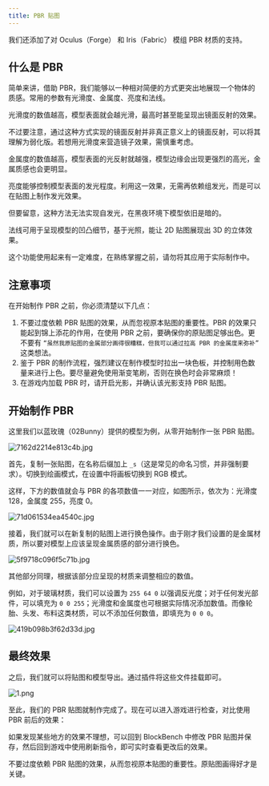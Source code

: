 ```yaml
---
title: PBR 贴图
---
```



我们还添加了对 Oculus（Forge） 和 Iris（Fabric） 模组 PBR 材质的支持。

## 什么是 PBR

简单来讲，借助 PBR，我们能够以一种相对简便的方式更突出地展现一个物体的质感。常用的参数有光滑度、金属度、亮度和法线。

<Card title="光滑度">

光滑度的数值越高，模型表面就会越光滑，最高时甚至能呈现出镜面反射的效果。

不过要注意，通过这种方式实现的镜面反射并非真正意义上的镜面反射，可以将其理解为弱化版。若想用光滑度来营造镜子效果，需慎重考虑。

</Card>

<Card title="金属度">

金属度的数值越高，模型表面的光反射就越强，模型边缘会出现更强烈的高光，金属质感也会更明显。

</Card>

<Card title="亮度">

亮度能够控制模型表面的发光程度。利用这一效果，无需再依赖组发光，而是可以在贴图上制作发光效果。

但要留意，这种方法无法实现自发光，在黑夜环境下模型依旧是暗的。

</Card>

<Card title="法线">

法线可用于呈现模型的凹凸细节，基于光照，能让 2D 贴图展现出 3D 的立体效果。

这个功能使用起来有一定难度，在熟练掌握之前，请勿将其应用于实际制作中。

</Card>

## 注意事项

在开始制作 PBR 之前，你必须清楚以下几点：

1. 不要过度依赖 PBR 贴图的效果，从而忽视原本贴图的重要性。PBR 的效果只能起到锦上添花的作用，在使用 PBR 之前，要确保你的原贴图足够出色。更不要有 `“虽然我原贴图的金属部分画得很糟糕，但我可以通过拉高 PBR 的金属度来弥补”` 这类想法。
2. 鉴于 PBR 的制作流程，强烈建议在制作模型时拉出一块色板，并控制用色数量来进行上色。要尽量避免使用渐变笔刷，否则在换色时会非常麻烦！
3. 在游戏内加载 PBR 时，请开启光影，并确认该光影支持 PBR 贴图。

## 开始制作 PBR

这里我们以蓝玫瑰（02Bunny）提供的模型为例，从零开始制作一张 PBR 贴图。

![7162d2214e813c4b.jpg](https://s2.loli.net/2025/01/30/KCu37bDxr4LsgeX.jpg)

首先，复制一张贴图，在名称后缀加上 `_s`（这是常见的命名习惯，并非强制要求）。切换到绘画模式，在设置中将画板切换到 RGB 模式。

这样，下方的数值就会与 PBR 的各项数值一一对应，如图所示，依次为：光滑度 128，金属度 255，亮度 0。

![71d061534ea4540c.jpg](https://s2.loli.net/2025/01/30/4sXHn6QbT25ImZq.jpg)

接着，我们就可以在新复制的贴图上进行换色操作。由于刚才我们设置的是金属材质，所以要对模型上应该呈现金属质感的部分进行换色。

![5f9718c096f5c71b.jpg](https://s2.loli.net/2025/01/30/ES9I1VMnwckzlhu.jpg)

其他部分同理，根据该部分应呈现的材质来调整相应的数值。

例如，对于玻璃材质，我们可以设置为 `255 64 0` 以强调反光度；对于任何发光部件，可以填充为 `0 0 255`；光滑度和金属度也可根据实际情况添加数值。而像轮胎、头发、布料这类材质，可以不添加任何数值，即填充为 `0 0 0`。

![419b098b3f62d33d.jpg](https://s2.loli.net/2025/01/30/WAjlcXQz4trskGZ.jpg)

## 最终效果

之后，我们就可以将贴图和模型导出。通过插件将这些文件挂载即可。

![1.png](https://s2.loli.net/2025/01/30/2mh7ZFRVJzpg5UW.png)

至此，我们的 PBR 贴图就制作完成了。现在可以进入游戏进行检查，对比使用 PBR 前后的效果：

<CardGrid>
  <ImageCard
    src="https://s2.loli.net/2025/01/30/f5IsdMaKxyem3V2.jpg"
    title="使用 PBR 前"
    href="/"
  />
  <ImageCard
    src="https://s2.loli.net/2025/01/30/OMzXqU87EdLcgDm.jpg"
    title="使用 PBR 后"
    href="/"
  />
</CardGrid>

如果发现某些地方的效果不理想，可以回到 BlockBench 中修改 PBR 贴图并保存，然后回到游戏中使用刷新指令，即可实时查看更改后的效果。

<Aside type="caution">

不要过度依赖 PBR 贴图的效果，从而忽视原本贴图的重要性。原贴图画得好才是关键。

</Aside>
